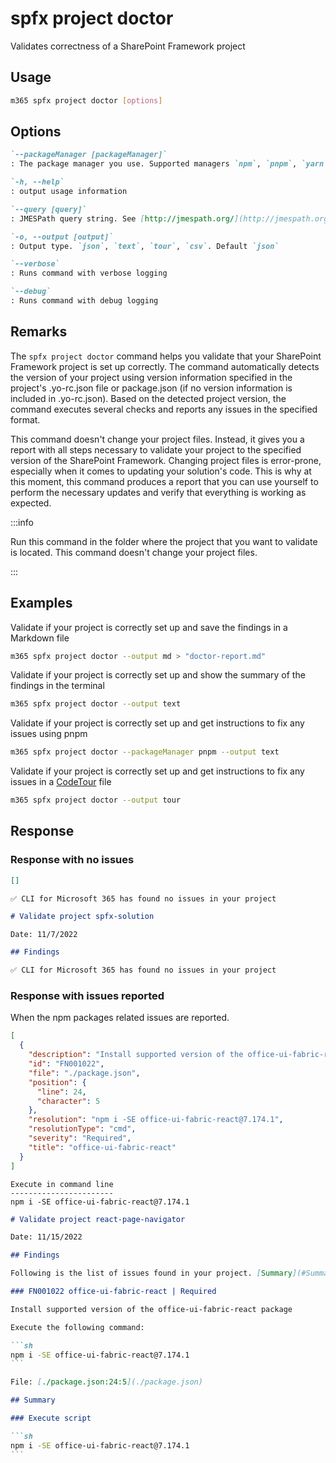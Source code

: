 
# spfx project doctor

Validates correctness of a SharePoint Framework project

## Usage

```sh
m365 spfx project doctor [options]
```

## Options

```md defintion-list
`--packageManager [packageManager]`
: The package manager you use. Supported managers `npm`, `pnpm`, `yarn`. Default `npm`

`-h, --help`
: output usage information

`--query [query]`
: JMESPath query string. See [http://jmespath.org/](http://jmespath.org/) for more information and examples

`-o, --output [output]`
: Output type. `json`, `text`, `tour`, `csv`. Default `json`

`--verbose`
: Runs command with verbose logging

`--debug`
: Runs command with debug logging
```

## Remarks

The `spfx project doctor` command helps you validate that your SharePoint Framework project is set up correctly. The command automatically detects the version of your project using version information specified in the project's .yo-rc.json file or package.json (if no version information is included in .yo-rc.json). Based on the detected project version, the command executes several checks and reports any issues in the specified format.

This command doesn't change your project files. Instead, it gives you a report with all steps necessary to validate your project to the specified version of the SharePoint Framework. Changing project files is error-prone, especially when it comes to updating your solution's code. This is why at this moment, this command produces a report that you can use yourself to perform the necessary updates and verify that everything is working as expected.

:::info

Run this command in the folder where the project that you want to validate is located. This command doesn't change your project files.

:::
    
## Examples

Validate if your project is correctly set up and save the findings in a Markdown file

```sh
m365 spfx project doctor --output md > "doctor-report.md"
```

Validate if your project is correctly set up and show the summary of the findings in the terminal

```sh
m365 spfx project doctor --output text
```

Validate if your project is correctly set up and get instructions to fix any issues using pnpm

```sh
m365 spfx project doctor --packageManager pnpm --output text
```

Validate if your project is correctly set up and get instructions to fix any issues in a [CodeTour](https://aka.ms/codetour) file

```sh
m365 spfx project doctor --output tour
```

## Response

### Response with no issues

<Tabs>
  <TabItem value="JSON">

  ```json
  []
  ```

  </TabItem>
  <TabItem value="Text">

  ```text
  ✅ CLI for Microsoft 365 has found no issues in your project
  ```

  </TabItem>
  <TabItem value="Markdown">

  ````md
  # Validate project spfx-solution

  Date: 11/7/2022

  ## Findings

  ✅ CLI for Microsoft 365 has found no issues in your project
  ````

  </TabItem>
</Tabs>

### Response with issues reported

When the npm packages related issues are reported. 

<Tabs>
  <TabItem value="JSON">

  ```json
  [
    {
      "description": "Install supported version of the office-ui-fabric-react package",
      "id": "FN001022",
      "file": "./package.json",
      "position": {
        "line": 24,
        "character": 5
      },
      "resolution": "npm i -SE office-ui-fabric-react@7.174.1",
      "resolutionType": "cmd",
      "severity": "Required",
      "title": "office-ui-fabric-react"
    }
  ]
  ```

  </TabItem>
  <TabItem value="Text">

  ```text
  Execute in command line
  -----------------------
  npm i -SE office-ui-fabric-react@7.174.1
  ```

  </TabItem>
  <TabItem value="Markdown">

  ````md
  # Validate project react-page-navigator

  Date: 11/15/2022

  ## Findings

  Following is the list of issues found in your project. [Summary](#Summary) of the recommended fixes is included at the end of the report.

  ### FN001022 office-ui-fabric-react | Required

  Install supported version of the office-ui-fabric-react package

  Execute the following command:

  ```sh
  npm i -SE office-ui-fabric-react@7.174.1
  ```

  File: [./package.json:24:5](./package.json)

  ## Summary

  ### Execute script

  ```sh
  npm i -SE office-ui-fabric-react@7.174.1
  ```
  ````

  </TabItem>
</Tabs>

